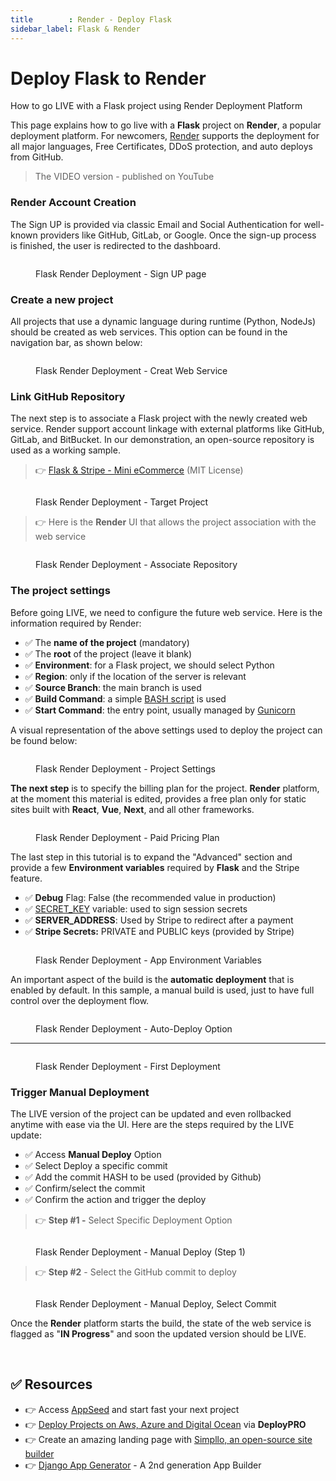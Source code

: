 ```yaml
---
title        : Render - Deploy Flask
sidebar_label: Flask & Render 
---
```


# Deploy Flask to Render

<SubHeading color="#25c2a0">How to go LIVE with a Flask project using Render Deployment Platform</SubHeading>

This page explains how to go live with a **Flask** project on **Render**, a popular deployment platform. For newcomers, [Render](https://render.com/) supports the deployment for all major languages, Free Certificates, DDoS protection, and auto deploys from GitHub.

> The VIDEO version - published on YouTube

<YoutubeEmbed url="https://www.youtube.com/embed/jWxYzKVkcwY" title="How to deploy Flask on Render Platform" />

### Render Account Creation

The Sign UP is provided via classic Email and Social Authentication for well-known providers like GitHub, GitLab, or Google. Once the sign-up process is finished, the user is redirected to the dashboard.

<figure>
	<img src="../../.gitbook/assets/render-01-sign-up-page-min.jpg" alt="" />
	<figcaption>
		<p>Flask Render Deployment - Sign UP page</p>
	</figcaption>
</figure>

### Create a new project

All projects that use a dynamic language during runtime (Python, NodeJs) should be created as web services. This option can be found in the navigation bar, as shown below:

<figure>
	<img src="../../.gitbook/assets/render-02-create-web-service-menu-min.jpg" alt="" />
	<figcaption>
		<p>Flask Render Deployment - Creat Web Service</p>
	</figcaption>
</figure>

### Link GitHub Repository

The next step is to associate a Flask project with the newly created web service. Render support account linkage with external platforms like GitHub, GitLab, and BitBucket. In our demonstration, an open-source repository is used as a working sample.

> 👉 [Flask & Stripe - Mini eCommerce](https://github.com/app-generator/sample-flask-stripe) (MIT License)

<figure>
	<img src="../../.gitbook/assets/render-12-create-web-service-sshot-min.jpg" alt="" />
	<figcaption>
		<p>Flask Render Deployment - Target Project</p>
	</figcaption>
</figure>

> 👉 Here is the **Render** UI that allows the project association with the web service

<figure>
	<img src="../../.gitbook/assets/render-03-create-web-service-link-repo-min.jpg" alt="" />
	<figcaption>
		<p>Flask Render Deployment - Associate Repository</p>
	</figcaption>
</figure>

### The project settings

Before going LIVE, we need to configure the future web service. Here is the information required by Render:

- ✅ The **name of the project** (mandatory)
- ✅ The **root** of the project (leave it blank)
- ✅ **Environment**: for a Flask project, we should select Python
- ✅ **Region**: only if the location of the server is relevant
- ✅ **Source Branch**: the main branch is used
- ✅ **Build Command**: a simple [BASH script](https://github.com/app-generator/sample-flask-stripe/blob/master/build.sh) is used
- ✅ **Start Command**: the entry point, usually managed by [Gunicorn](https://gunicorn.org/)

A visual representation of the above settings used to deploy the project can be found below:

<figure>
	<img src="../../.gitbook/assets/render-04-create-web-service-basic-options-min.jpg" alt="" />
	<figcaption>
		<p>Flask Render Deployment - Project Settings</p>
	</figcaption>
</figure>

**The next step** is to specify the billing plan for the project. **Render** platform, at the moment this material is edited, provides a free plan only for static sites built with **React**, **Vue**, **Next**, and all other frameworks.

<figure>
	<img src="../../.gitbook/assets/render-05-create-web-service-plans-min.jpg" alt="" />
	<figcaption>
		<p>Flask Render Deployment - Paid Pricing Plan</p>
	</figcaption>
</figure>

The last step in this tutorial is to expand the "Advanced" section and provide a few **Environment variables** required by **Flask** and the Stripe feature.

- ✅ **Debug** Flag: False (the recommended value in production)
- ✅ [SECRET_KEY](https://flask.palletsprojects.com/en/2.2.x/config/#SECRET_KEY) variable: used to sign session secrets
- ✅ **SERVER_ADDRESS**: Used by Stripe to redirect after a payment
- ✅ **Stripe Secrets:** PRIVATE and PUBLIC keys (provided by Stripe)

<figure>
	<img src="../../.gitbook/assets/render-06-create-web-service-env-variables-min.jpg" alt="" />
	<figcaption>
		<p>Flask Render Deployment - App Environment Variables</p>
	</figcaption>
</figure>

An important aspect of the build is the **automatic deployment** that is enabled by default. In this sample, a manual build is used, just to have full control over the deployment flow.

<figure>
	<img src="../../.gitbook/assets/render-07-create-web-service-confirm-min.jpg" alt="" />
	<figcaption>
		<p>Flask Render Deployment - Auto-Deploy Option</p>
	</figcaption>
</figure>

---

<figure>
	<img src="../../.gitbook/assets/render-08-create-web-service-deploy-console-min.jpg" alt="" />
	<figcaption>
		<p>Flask Render Deployment - First Deployment</p>
	</figcaption>
</figure>

### Trigger Manual Deployment

The LIVE version of the project can be updated and even rollbacked anytime with ease via the UI. Here are the steps required by the LIVE update:

- ✅ Access **Manual Deploy** Option
- ✅ Select Deploy a specific commit
- ✅ Add the commit HASH to be used (provided by Github)
- ✅ Confirm/select the commit
- ✅ Confirm the action and trigger the deploy

> 👉 **Step #1 -** Select Specific Deployment Option

<figure>
	<img src="../../.gitbook/assets/render-09-create-web-service-trigger-manual-build-min.jpg" alt="" />
	<figcaption>
		<p>Flask Render Deployment - Manual Deploy (Step 1)</p>
	</figcaption>
</figure>

> 👉 **Step #2** - Select the GitHub commit to deploy

<figure>
	<img src="../../.gitbook/assets/render-10-create-web-service-trigger-build-commit-id-min (1).jpg" alt="" />
	<figcaption>
		<p>Flask Render Deployment - Manual Deploy, Select Commit</p>
	</figcaption>
</figure>

Once the **Render** platform starts the build, the state of the web service is flagged as "**IN Progress**" and soon the updated version should be LIVE.

<br />

## ✅ Resources 

- 👉 Access [AppSeed](https://appseed.us/) and start fast your next project
- 👉 [Deploy Projects on Aws, Azure and Digital Ocean](https://www.docs.deploypro.dev/) via **DeployPRO**
- 👉 Create an amazing landing page with [Simpllo, an open-source site builder](https://www.simpllo.com/)
- 👉 [Django App Generator](https://app-generator.dev/django/) - A 2nd generation App Builder
